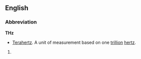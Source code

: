==English==

===Abbreviation===
'''THz'''

*[[terahertz|Terahertz]]. A unit of measurement based on one [[trillion]] [[hertz]].
# {{defn|English}}